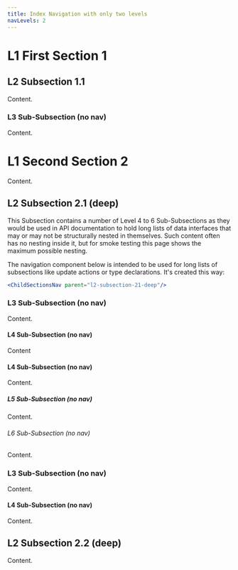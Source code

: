 ```yaml
---
title: Index Navigation with only two levels
navLevels: 2
---
```


# L1 First Section 1

## L2 Subsection 1.1

Content.

### L3 Sub-Subsection (no nav)

Content.


# L1 Second Section 2

Content.

## L2 Subsection 2.1 (deep)

This Subsection contains a number of Level 4 to 6 Sub-Subsections as they would be used in API documentation to hold long lists of data interfaces that may or may not be structurally nested in themselves. Such content often has no nesting inside it, but for smoke testing this page shows the maximum possible nesting.

The navigation component below  is intended to be used for long lists of subsections like update actions or type declarations. It's created this way:

```jsx
<ChildSectionsNav parent="l2-subsection-21-deep"/>
```

<ChildSectionsNav parent="l2-subsection-21-deep"/>

### L3 Sub-Subsection (no nav)

Content.

#### L4 Sub-Subsection (no nav)

Content

#### L4 Sub-Subsection (no nav)

Content.

##### L5 Sub-Subsection (no nav)

Content.

###### L6 Sub-Subsection (no nav)

Content.

### L3 Sub-Subsection (no nav)

Content.

#### L4 Sub-Subsection (no nav)

Content.

## L2 Subsection 2.2 (deep)

Content.
